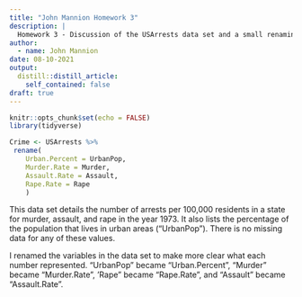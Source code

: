 ```yaml
---
title: "John Mannion Homework 3"
description: |
  Homework 3 - Discussion of the USArrests data set and a small renaming of the columns for clarity. 
author:
  - name: John Mannion
date: 08-10-2021
output:
  distill::distill_article:
    self_contained: false
draft: true
---
```

```r
knitr::opts_chunk$set(echo = FALSE)
library(tidyverse)
```
```r
Crime <- USArrests %>%
 rename(
    Urban.Percent = UrbanPop,
    Murder.Rate = Murder,
    Assault.Rate = Assault,
    Rape.Rate = Rape
    )
```

This data set details the number of arrests per 100,000 residents in a state for murder, assault, and rape in the year 1973. It also lists the percentage of the population that lives in urban areas ("UrbanPop"). There is no missing data for any of these values. 

I renamed the variables in the data set to make more clear what each number represented. "UrbanPop" became "Urban.Percent", "Murder" became "Murder.Rate", 'Rape" became "Rape.Rate", and "Assault" became "Assault.Rate".

